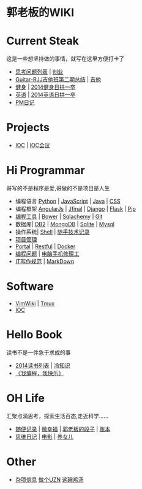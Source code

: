 = 郭老板的WIKI =

= Current Steak = 
这是一些想坚持做的事情，就写在这里方便打卡了
* [[思考问题列表]] | [[创业]]
* [[Guitar-RJJ吉他班第二期总结]] | [[吉他]]
* [[健身]] | [[2014健身日拱一卒]]
* [[英语]] | [[2014英语日拱一卒]]
* [[PM日记]]

= Projects =
* [[IOC]] | [[IOC会议]]

= Hi Programmar  =
哥写的不是程序是爱,哥做的不是项目是人生
* 编程语言 [[Python]] | [[JavaScript]] | [[Java]] | [[CSS]]
* 编程框架 [[AngularJs]] | [[Jfinal]] | [[Django]] | [[Flask]] | [[Pip]]
* [[编程工具]] | [[Bower]] | [[Sqlachemy]] | [[Git]]
* 数据库| [[DB2]] | [[MongoDB]] | [[Sqlite]] | [[Mysql]]
* 操作系统| [[Shell]] | [[随手技术记录]] 
* [[项目管理]]
* [[Portal]] | [[Restful]] | [[Docker]]
* [[编程问题]]  | [[电脑手机修理工]]
* [[IT写作规范]] | [[MarkDown]]
 
= Software =
* [[VimWiki]] | [[Tmux]]
* [[IOC]]
 
= Hello Book =
读书不是一件急于求成的事
* [[2014读书列表]] | [[冷知识]]
* [[《我编程，我快乐》]]

= OH Life = 
汇聚点滴思考，探索生活百态,走近科学......
* [[随便记录]] | [[微幸福]] | [[郭老板的段子]] | [[账本]]
* [[思维日记]]  |  [[电影]] | [[养女儿]]

= Other  =
* [[杂项信息]] [[做个UZN]]  [[这碗鸡汤]]
